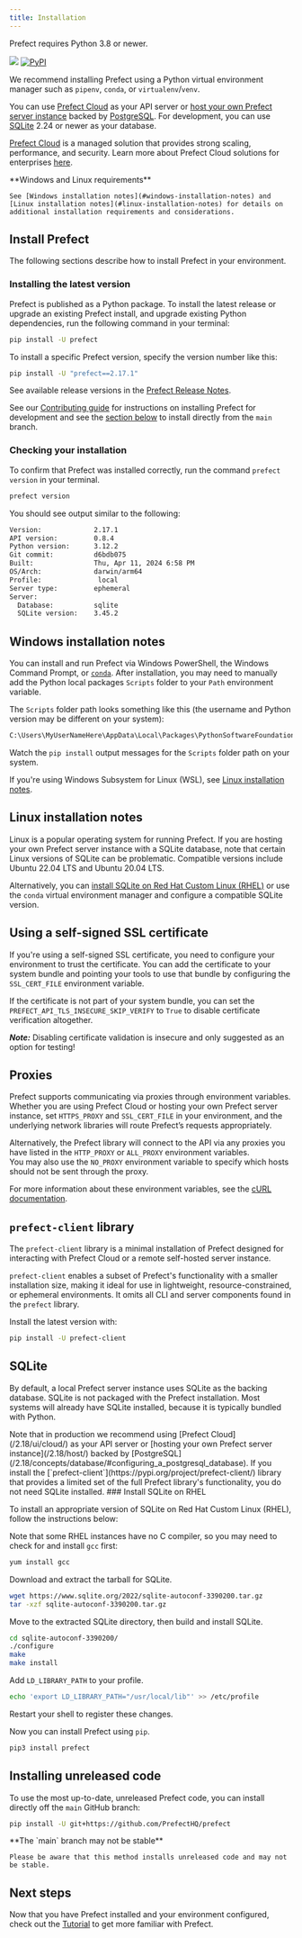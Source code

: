 ```yaml
---
title: Installation
---
```

Prefect requires Python 3.8 or newer.


<p align="left">
    <a href="https://pypi.python.org/pypi/prefect/" alt="Python Versions">
        <img src="https://img.shields.io/pypi/pyversions/prefect?color=0052FF&labelColor=090422" /></a>
    <a href="https://pypi.python.org/pypi/prefect/" alt="PyPI version">
        <img alt="PyPI" src="https://img.shields.io/pypi/v/prefect?color=0052FF&labelColor=090422"></a>
</p>

We recommend installing Prefect using a Python virtual environment manager such as `pipenv`, `conda`, or `virtualenv`/`venv`.

You can use [Prefect Cloud](/2.18/ui/cloud/) as your API server or [host your own Prefect server instance](/2.18/host/) backed by [PostgreSQL](/2.18/concepts/database/#configuring_a_postgresql_database).
For development, you can use [SQLite](/2.18/concepts/database/#configuring_a_sqlite_database) 2.24 or newer as your database.

[Prefect Cloud](/2.18/cloud/) is a managed solution that provides strong scaling, performance, and security.
Learn more about Prefect Cloud solutions for enterprises [here](https://www.prefect.io/pricing).

<Info>
**Windows and Linux requirements**

    See [Windows installation notes](#windows-installation-notes) and [Linux installation notes](#linux-installation-notes) for details on additional installation requirements and considerations.

</Info>

## Install Prefect

The following sections describe how to install Prefect in your environment.

### Installing the latest version

Prefect is published as a Python package.
To install the latest release or upgrade an existing Prefect install, and upgrade existing Python dependencies, run the following command in your terminal:


```bash
pip install -U prefect
```


To install a specific Prefect version, specify the version number like this:


```bash
pip install -U "prefect==2.17.1"
```


See available release versions in the [Prefect Release Notes](https://github.com/PrefectHQ/prefect/blob/main/RELEASE-NOTES.md).

See our [Contributing guide](/2.18/contributing/overview/) for instructions on installing Prefect for development and see the [section below](#installing_unreleased_code) to install directly from the `main` branch.

### Checking your installation

To confirm that Prefect was installed correctly, run the command `prefect version` in your terminal.


```bash
prefect version
```


You should see output similar to the following:


```bash
Version:             2.17.1
API version:         0.8.4
Python version:      3.12.2
Git commit:          d6bdb075
Built:               Thu, Apr 11, 2024 6:58 PM
OS/Arch:             darwin/arm64
Profile:              local
Server type:         ephemeral
Server:
  Database:          sqlite
  SQLite version:    3.45.2
```


## Windows installation notes

You can install and run Prefect via Windows PowerShell, the Windows Command Prompt, or [`conda`](https://docs.conda.io/projects/conda/en/latest/user-guide/install/windows.html). After installation, you may need to manually add the Python local packages `Scripts` folder to your `Path` environment variable.

The `Scripts` folder path looks something like this (the username and Python version may be different on your system):

```bash
C:\Users\MyUserNameHere\AppData\Local\Packages\PythonSoftwareFoundation.Python.3.11_qbz5n2kfra8p0\LocalCache\local-packages\Python311\Scripts
```

Watch the `pip install` output messages for the `Scripts` folder path on your system.

If you're using Windows Subsystem for Linux (WSL), see [Linux installation notes](#linux-installation-notes).

## Linux installation notes

Linux is a popular operating system for running Prefect.
If you are hosting your own Prefect server instance with a SQLite database, note that certain Linux versions of SQLite can be problematic.
Compatible versions include Ubuntu 22.04 LTS and Ubuntu 20.04 LTS.

Alternatively, you can [install SQLite on Red Hat Custom Linux (RHEL)](#install-sqlite-on-rhel) or use the `conda` virtual environment manager and configure a compatible SQLite version.

## Using a self-signed SSL certificate

If you're using a self-signed SSL certificate, you need to configure your environment to trust the certificate.
You can add the certificate to your system bundle and pointing your tools to use that bundle by configuring the `SSL_CERT_FILE` environment variable.

If the certificate is not part of your system bundle, you can set the
`PREFECT_API_TLS_INSECURE_SKIP_VERIFY` to `True` to disable certificate verification altogether.

***Note:*** Disabling certificate validation is insecure and only suggested as an option for testing!

## Proxies

Prefect supports communicating via proxies through environment variables.
Whether you are using Prefect Cloud or hosting your own Prefect server instance, set `HTTPS_PROXY` and `SSL_CERT_FILE` in your environment, and the underlying network libraries will route Prefect’s requests appropriately.

Alternatively, the Prefect library will connect to the API via any proxies you have listed in the `HTTP_PROXY` or `ALL_PROXY` environment variables.  
You may also use the `NO_PROXY` environment variable to specify which hosts should not be sent through the proxy.

For more information about these environment variables, see the [cURL documentation](https://everything.curl.dev/usingcurl/proxies/env).

## `prefect-client` library

The `prefect-client` library is a minimal installation of Prefect designed for interacting with Prefect Cloud or a remote self-hosted server instance.

`prefect-client` enables a subset of Prefect's functionality with a smaller installation size, making it ideal for use in lightweight, resource-constrained, or ephemeral environments.
It omits all CLI and server components found in the `prefect` library.

Install the latest version with:


```bash
pip install -U prefect-client
```


## SQLite

By default, a local Prefect server instance uses SQLite as the backing database.
SQLite is not packaged with the Prefect installation.
Most systems will already have SQLite installed, because it is typically bundled with Python.

<Note>
    Note that in production we recommend using [Prefect Cloud](/2.18/ui/cloud/) as your API server or [hosting your own Prefect server instance](/2.18/host/) backed by [PostgreSQL](/2.18/concepts/database/#configuring_a_postgresql_database).

</Note>

<Info>
    If you install the [`prefect-client`](https://pypi.org/project/prefect-client/) library that provides a limited set of the full Prefect library's functionality, you do not need SQLite installed.
</Info>
### Install SQLite on RHEL

To install an appropriate version of SQLite on Red Hat Custom Linux (RHEL), follow the instructions below:

<Accordion title="Expand for instructions">

Note that some RHEL instances have no C compiler, so you may need to check for and install `gcc` first:


```bash
yum install gcc
```


Download and extract the tarball for SQLite.


```bash
wget https://www.sqlite.org/2022/sqlite-autoconf-3390200.tar.gz
tar -xzf sqlite-autoconf-3390200.tar.gz
```


Move to the extracted SQLite directory, then build and install SQLite.


```bash
cd sqlite-autoconf-3390200/
./configure
make
make install
```


Add `LD_LIBRARY_PATH` to your profile.


```bash
echo 'export LD_LIBRARY_PATH="/usr/local/lib"' >> /etc/profile
```


Restart your shell to register these changes.

Now you can install Prefect using `pip`.


```bash
pip3 install prefect
```


</Accordion>

## Installing unreleased code

To use the most up-to-date, unreleased Prefect code, you can install directly off the `main` GitHub branch:


```bash
pip install -U git+https://github.com/PrefectHQ/prefect
```


<Warning>
**The `main` branch may not be stable**

    Please be aware that this method installs unreleased code and may not be stable.

</Warning>

## Next steps

Now that you have Prefect installed and your environment configured, check out the [Tutorial](/2.18/tutorial/) to get more familiar with Prefect.
